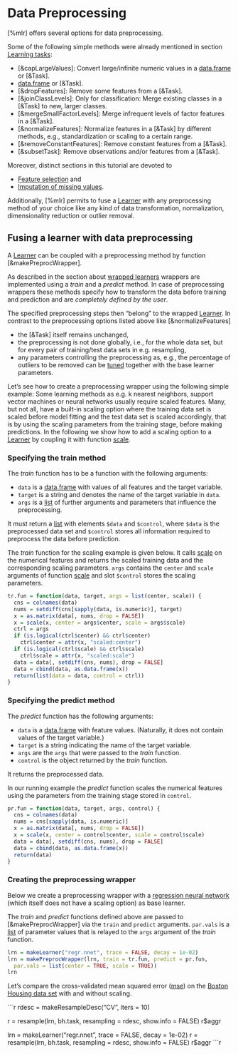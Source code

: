 # Data Preprocessing

[%mlr] offers several options for data preprocessing.

Some of the following simple methods were already mentioned in section
[Learning tasks](task.md):

* [&capLargeValues]: Convert large/infinite numeric values in a [data.frame](&base::data.frame)
  or [&Task].
* [&createDummyFeatures]: Generate dummy variables for factor features in a
  [data.frame](&base::data.frame) or [&Task].
* [&dropFeatures]: Remove some features from a [&Task].
* [&joinClassLevels]: Only for classification: Merge existing classes in a [&Task] to
  new, larger classes.
* [&mergeSmallFactorLevels]: Merge infrequent levels of factor features in a [&Task].
* [&normalizeFeatures]: Normalize features in a [&Task] by different methods, e.g.,
  standardization or scaling to a certain range.
* [&removeConstantFeatures]: Remove constant features from a [&Task].
* [&subsetTask]: Remove observations and/or features from a [&Task].

Moreover, distinct sections in this tutorial are devoted to

* [Feature selection](feature_selection.md) and
* [Imputation of missing values](impute.md).

Additionally, [%mlr] permits to fuse a [Learner](&makeLearner) with any preprocessing method
of your choice like any kind of data transformation, normalization, dimensionality reduction
or outlier removal.


## Fusing a learner with data preprocessing

A [Learner](&makeLearner) can be coupled with a preprocessing method by function 
[&makePreprocWrapper].

As described in the section about [wrapped learners](wrapper.md) wrappers are implemented
using a *train* and a *predict* method.
In case of preprocessing wrappers these methods specify how to transform the data before
training and prediction and are *completely defined by the user*.

The specified preprocessing steps then "belong" to the wrapped [Learner](&makeLearner).
In contrast to the preprocessing options listed above like [&normalizeFeatures]

* the [&Task] itself remains unchanged,
* the preprocessing is not done globally, i.e., for the whole data set, but for every pair of
  training/test data sets in e.g. resampling,
* any parameters controlling the preprocessing as, e.g., the percentage of outliers to be removed
  can be [tuned](tune.md) together with the base learner parameters.

Let's see how to create a preprocessing wrapper using the following simple example:
Some learning methods as e.g. k nearest neighbors, support vector machines or neural networks
usually require scaled features.
Many, but not all, have a built-in scaling option where the training data set is scaled before
model fitting and the test data set is scaled accordingly, that is by using the scaling
parameters from the training stage, before making predictions.
In the following we show how to add a scaling option to a [Learner](&makeLearner) by coupling
it with function [scale](&base::scale).


### Specifying the train method

The *train* function has to be a function with the following arguments:

* ``data`` is a [data.frame](&base::data.frame) with values of all features and
  the target variable.
* ``target`` is a string and denotes the name of the target variable in ``data``.
* ``args`` is a [list](&base::list) of further arguments and parameters that influence the
  preprocessing.

It must return a [list](&base::list) with elements ``$data`` and ``$control``,
where ``$data`` is the preprocessed data set and ``$control`` stores all information required
to preprocess the data before prediction.

The *train* function for the scaling example is given below. It calls [scale](&base::scale) on the
numerical features and returns the scaled training data and the corresponding scaling parameters.
``args`` contains the ``center`` and ``scale`` arguments of function [scale](&base::scale)
and slot ``$control`` stores the scaling parameters.


```r
tr.fun = function(data, target, args = list(center, scale)) {
  cns = colnames(data)
  nums = setdiff(cns[sapply(data, is.numeric)], target)
  x = as.matrix(data[, nums, drop = FALSE])
  x = scale(x, center = args$center, scale = args$scale)
  ctrl = args
  if (is.logical(ctrl$center) && ctrl$center)
    ctrl$center = attr(x, "scaled:center")
  if (is.logical(ctrl$scale) && ctrl$scale)
    ctrl$scale = attr(x, "scaled:scale")
  data = data[, setdiff(cns, nums), drop = FALSE]
  data = cbind(data, as.data.frame(x))
  return(list(data = data, control = ctrl))
}
```


### Specifying the predict method

The *predict* function has the following arguments:

* ``data`` is a [data.frame](&base::data.frame) with feature values.
  (Naturally, it does not contain values of the target variable.)
* ``target`` is a string indicating the name of the target variable.
* ``args`` are the ``args`` that were passed to the *train* function.
* ``control`` is the object returned by the *train* function.

It returns the preprocessed data.

In our running example the *predict* function scales the numerical features using the
parameters from the training stage stored in ``control``.

```r
pr.fun = function(data, target, args, control) {
  cns = colnames(data)
  nums = cns[sapply(data, is.numeric)]
  x = as.matrix(data[, nums, drop = FALSE])
  x = scale(x, center = control$center, scale = control$scale)
  data = data[, setdiff(cns, nums), drop = FALSE]  
  data = cbind(data, as.data.frame(x))
  return(data)
}
```


### Creating the preprocessing wrapper

Below we create a preprocessing wrapper with a [regression neural network](&nnet::nnet) (which
itself does not have a scaling option) as base learner.

The *train* and *predict* functions defined above are passed to [&makePreprocWrapper] via
the ``train`` and ``predict`` arguments.
``par.vals`` is a [list](&base::list) of parameter values that is relayed to the ``args``
argument of the *train* function.

```r
lrn = makeLearner("regr.nnet", trace = FALSE, decay = 1e-02)
lrn = makePreprocWrapper(lrn, train = tr.fun, predict = pr.fun,
  par.vals = list(center = TRUE, scale = TRUE))
lrn
```

Let's compare the cross-validated mean squared error ([mse](&measures)) on the
[Boston Housing data set](&mlbench::BostonHousing) with and without scaling.

```r
rdesc = makeResampleDesc("CV", iters = 10)

r = resample(lrn, bh.task, resampling = rdesc, show.info = FALSE)
r$aggr

lrn = makeLearner("regr.nnet", trace = FALSE, decay = 1e-02)
r = resample(lrn, bh.task, resampling = rdesc, show.info = FALSE)
r$aggr
```r
